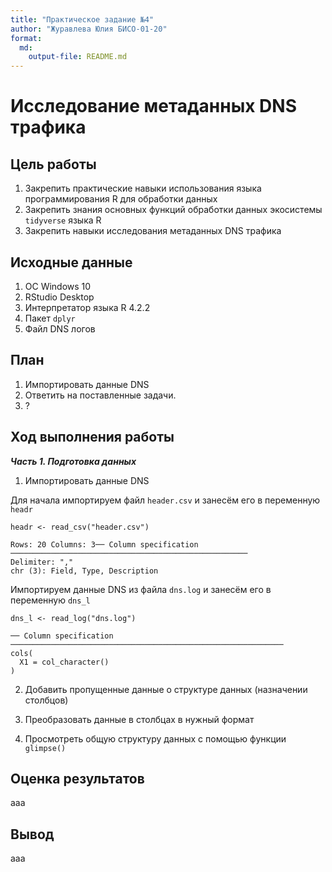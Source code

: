 ```yaml
---
title: "Практическое задание №4"
author: "Журавлева Юлия БИСО-01-20"
format: 
  md:
    output-file: README.md
---
```

# Исследование метаданных DNS трафика

## Цель работы

1. Закрепить практические навыки использования языка программирования R для
обработки данных
2. Закрепить знания основных функций обработки данных экосистемы `tidyverse`
языка R
3. Закрепить навыки исследования метаданных DNS трафика

## Исходные данные

1.  ОС Windows 10
2.  RStudio Desktop
3.  Интерпретатор языка R 4.2.2
4.  Пакет `dplyr`
5.  Файл DNS логов 

## План

1. Импортировать данные DNS
2. Ответить на поставленные задачи.
3. ?


## Ход выполнения работы

***Часть 1. Подготовка данных***

1. Импортировать данные DNS

Для начала импортируем файл `header.csv` и занесём его в переменную `headr`
```
headr <- read_csv("header.csv")

Rows: 20 Columns: 3── Column specification ─────────────────────────────────────────────────────
Delimiter: ","
chr (3): Field, Type, Description
```

Импортируем данные DNS из файла `dns.log` и занесём его в переменную `dns_l`
```
dns_l <- read_log("dns.log")

── Column specification ─────────────────────────────────────────────────────────────
cols(
  X1 = col_character()
)
```

2. Добавить пропущенные данные о структуре данных (назначении столбцов)




3. Преобразовать данные в столбцах в нужный формат


4. Просмотреть общую структуру данных с помощью функции `glimpse()`

## Оценка результатов

ааа

## Вывод

ааа